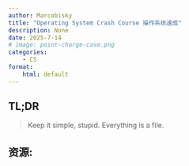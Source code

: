 ```yaml
---
author: Marcobisky
title: "Operating System Crash Course 操作系统速成"
description: None
date: 2025-7-14
# image: point-charge-case.png
categories:
    - CS
format: 
    html: default
---
```


## TL;DR

> Keep it simple, stupid.
> Everything is a file.

## 资源:

